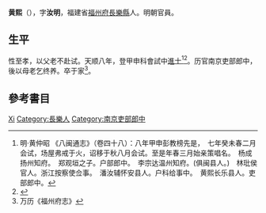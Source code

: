 {{Otheruses|other=名为黄熙的其他人物|黄熙}}
{{Otheruses|other=名为黄汝明的其他人物|黄汝明}}

'''黄熙'''（{{bd|?||?|}}），字'''汝明'''，福建省[[福州府|福州府]][[長樂縣|長樂縣]]人。明朝官員。

== 生平 ==
性至孝，以父老不赴试。天顺八年，登甲申科會試中[[進士|進士]]<ref>明·黄仲昭 《八闽通志》（卷四十八）：八年甲申彭教榜先是，　七年癸未春二月会试，场屋弗戒于火，诏移于秋八月会试。至是年春三月始亲策唱名。　杨成扬州知府。　郑观垣之子。户部郎中。　李宗达温州知府。(俱闽县人。)　林玭侯官人。浙江按察使佥事。　潘汝辅怀安县人。户科给事中。　黄熙长乐县人。吏部郎中。</ref><ref>{{cite web|title=《福州府志（清·乾隆）》选举四|url=http://www.fzdqw.com/ShowText.asp?ToBook=1411&index=96&|publisher=福州地情网|accessdate=2014-05-04|deadurl=yes|archiveurl=https://web.archive.org/web/20140504191714/http://www.fzdqw.com/ShowText.asp?ToBook=1411&index=96&|archivedate=2014-05-04}}</ref>。历官南京吏部郎中，後以母老乞终养。卒于家<ref>万历《福州府志》</ref>。

== 參考書目 ==
{{reflist}}

{{天順八年甲申科殿試金榜}}

{{Authority control}}
{{DEFAULTSORT:Huang黃}}
[[Category:黃姓|Xi]]
[[Category:長樂人|Category:長樂人]]
[[Category:南京吏部郎中|Category:南京吏部郎中]]